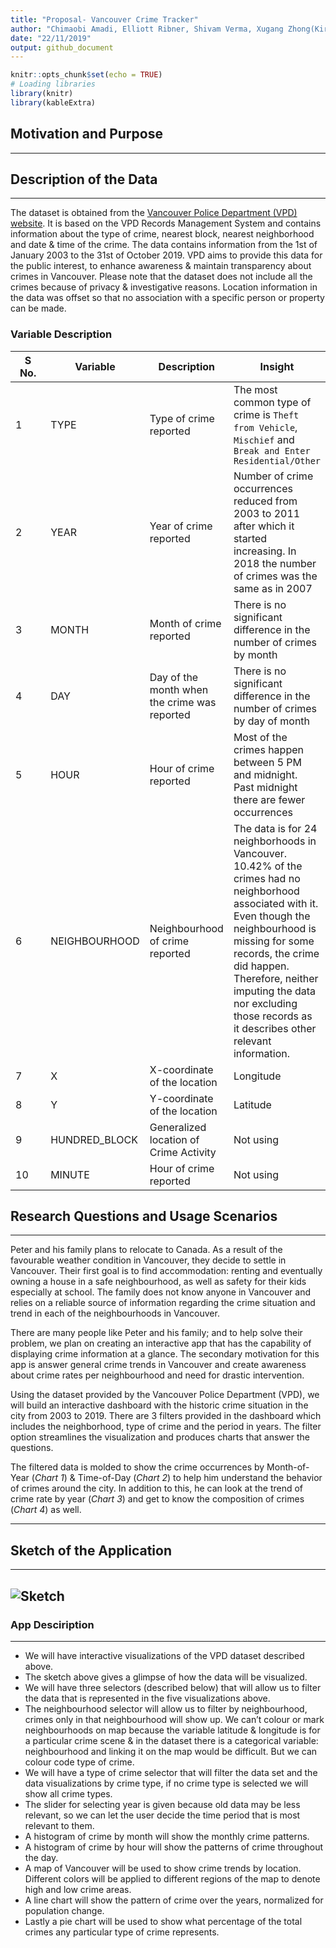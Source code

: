 ```yaml
---
title: "Proposal- Vancouver Crime Tracker"
author: "Chimaobi Amadi, Elliott Ribner, Shivam Verma, Xugang Zhong(Kirk)"
date: "22/11/2019"
output: github_document
---
```


```r
knitr::opts_chunk$set(echo = TRUE)
# Loading libraries
library(knitr)
library(kableExtra)
```


## Motivation and Purpose

-------------------------------------------------------------------------------------------------------




## Description of the Data

-------------------------------------------------------------------------------------------------------

The dataset is obtained from the [Vancouver Police Department (VPD) website](https://geodash.vpd.ca/opendata/). It is based on the VPD Records Management System and contains information about the type of crime, nearest block, nearest neighborhood and date & time of the crime. The data contains information from the 1st of January 2003 to the 31st of October 2019. VPD aims to provide this data for the public interest, to enhance awareness & maintain transparency about crimes in Vancouver. Please note that the dataset does not include all the crimes because of privacy & investigative reasons. Location information in the data was offset so that no association with a specific person or property can be made.


### Variable Description

| S No. | Variable | Description | Insight |
| ----------- | ----------- | ----------- | ----------- |
| 1 | TYPE | Type of crime reported | The most common type of crime is `Theft from Vehicle`, `Mischief` and `Break and Enter Residential/Other` |
| 2 | YEAR | Year of crime reported | Number of crime occurrences reduced from 2003 to 2011 after which it started increasing. In 2018 the number of crimes was the same as in 2007 |
| 3 | MONTH | Month of crime reported | There is no significant difference in the number of crimes by month |
| 4 | DAY | Day of the month when the crime was reported | There is no significant difference in the number of crimes by day of month |
| 5 | HOUR | Hour of crime reported | Most of the crimes happen between 5 PM and midnight. Past midnight there are fewer occurrences |
| 6 | NEIGHBOURHOOD | Neighbourhood of crime reported | The data is for 24 neighborhoods in Vancouver. 10.42% of the crimes had no neighborhood associated with it. Even though the neighbourhood is missing for some records, the crime did happen. Therefore, neither imputing the data nor excluding those records as it describes other relevant information. |
| 7 | X | X-coordinate of the location | Longitude |
| 8 | Y | Y-coordinate of the location | Latitude |
| 9 | HUNDRED_BLOCK | Generalized location of Crime Activity | Not using |
| 10 | MINUTE | Hour of crime reported | Not using |



## Research Questions and Usage Scenarios

-------------------------------------------------------------------------------------------------------

Peter and his family plans to relocate to Canada. As a result of the favourable weather condition in Vancouver, they decide to settle in Vancouver.  Their first goal is to find accommodation: renting and eventually owning a house in a safe neighbourhood, as well as safety for their kids especially at school. The family does not know anyone in Vancouver and relies on a reliable source of information regarding the crime situation and trend in each of the neighbourhoods in Vancouver. 

There are many people like Peter and his family; and to help solve their problem, we plan on creating an interactive app that has the capability of displaying crime information at a glance. The secondary motivation for this app is answer general crime trends in Vancouver and create awareness about crime rates per neighbourhood and need for drastic intervention. 

Using the dataset provided by the Vancouver Police Department (VPD), we will build an interactive dashboard with the historic crime situation in the city from 2003 to 2019. There are 3 filters provided in the dashboard which includes the neighborhood, type of crime and the period in years. The filter option streamlines the visualization and produces charts that answer the questions. 

The filtered data is molded to show the crime occurrences by Month-of-Year (*Chart 1*) & Time-of-Day (*Chart 2*) to help him understand the behavior of crimes around the city. In addition to this, he can look at the trend of crime rate by year (*Chart 3*) and get to know the composition of crimes (*Chart 4*) as well.

-------------------------------------------------------------------------------------------------------

## Sketch of the Application

-------------------------------------------------------------------------------------------------------

![Sketch](https://raw.githubusercontent.com/vermashivam679/DSCI_532_Group114_SKEC/master/Img/sketch.png "Crime Information by Vancouver Neighbourhood")
-------------------------------------------------------------------------------------------------------

### App Desciription

-------------------------------------------------------------------------------------------------------

- We will have interactive visualizations of the VPD dataset described above. 
- The sketch above gives a glimpse of how the data will be visualized. 
- We will have three selectors (described below) that will allow us to filter the data that is represented in the five visualizations above.
- The neighbourhood selector will allow us to  filter by neighbourhood, crimes only in that neighbourhood will show up. We can't colour or mark neighbourhoods on map because the variable latitude & longitude is for a particular crime scene & in the dataset there is a categorical variable: neighbourhood and linking it on the map would be difficult. But we can colour code type of crime.
- We will have a type of crime selector that will filter the data set and the data visualizations by crime type, if no crime type is selected we will show all crime types.
- The slider for selecting year is given because old data may be less relevant, so we can let the user decide the time period that is most relevant to them. 
- A histogram of crime by month will show the monthly crime patterns.
- A histogram of crime by hour will show the patterns of crime throughout the day.
- A map of Vancouver will be used to show crime trends by location. Different colors will be applied to different regions of the map to denote high and low crime areas.
- A line chart will show the pattern of crime over the years, normalized for population change.
- Lastly a pie chart will be used to show what percentage of the total crimes any particular type of crime represents.

